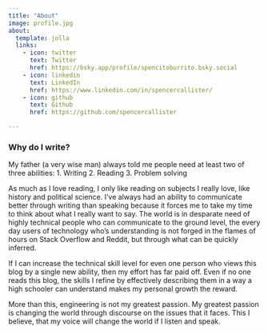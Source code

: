```yaml
---
title: "About"
image: profile.jpg
about:
  template: jolla
  links:
    - icon: twitter
      text: Twitter
      href: https://bsky.app/profile/spencitoburrito.bsky.social
    - icon: linkedin
      text: LinkedIn
      href: https://www.linkedin.com/in/spencercallister/
    - icon: github
      text: Github
      href: https://github.com/spencercallister

---
```


### Why do I write?

My father (a very wise man) always told me people need at least two of three abilities:
1. Writing
2. Reading
3. Problem solving

As much as I love reading, I only like reading on subjects I really love, like history and political science. I've always had an ability to communicate better through writing than speaking because it forces me to take my time to think about what I really want to say. The world is in desparate need of highly technical people who can communicate to the ground level, the every day users of technology who's understanding is not forged in the flames of hours on Stack Overflow and Reddit, but through what can be quickly inferred.

If I can increase the technical skill level for even one person who views this blog by a single new ability, then my effort has far paid off. Even if no one reads this blog, the skills I refine by effectively describing them in a way a high schooler can understand makes my personal growth the reward.

More than this, engineering is not my greatest passion. My greatest passion is changing the world through discourse on the issues that it faces. This I believe, that my voice will change the world if I listen and speak.
